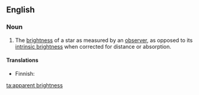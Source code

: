 ==English==

===Noun===
{{en-noun|sg=[[apparent]] [[brightness]]|apparent brightnesses}}

# {{astronomy}} The [[brightness]] of a star as measured by an [[observer]], as opposed to its [[intrinsic brightness]] when corrected for distance or absorption.

====Translations====
{{trans-top|brightness of star}}
* Finnish: {{t|fi|näennäinen kirkkaus}}
{{trans-mid}}
{{trans-bottom}}

[[ta:apparent brightness]]
